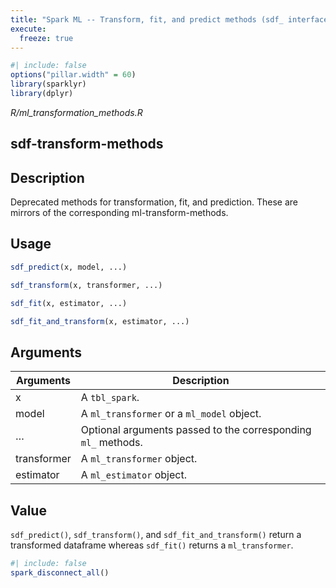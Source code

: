 ```yaml
---
title: "Spark ML -- Transform, fit, and predict methods (sdf_ interface)"
execute:
  freeze: true
---
```


```r
#| include: false
options("pillar.width" = 60)
library(sparklyr) 
library(dplyr)
```

*R/ml_transformation_methods.R*

## sdf-transform-methods

## Description
Deprecated methods for transformation, fit, and prediction. These are mirrors of the corresponding ml-transform-methods. 


## Usage
```r
sdf_predict(x, model, ...) 

sdf_transform(x, transformer, ...) 

sdf_fit(x, estimator, ...) 

sdf_fit_and_transform(x, estimator, ...) 
```

## Arguments
|Arguments|Description|
|---|---|
| x | A `tbl_spark`. |
| model | A `ml_transformer` or a `ml_model` object. |
| ... | Optional arguments passed to the corresponding `ml_` methods. |
| transformer | A `ml_transformer` object. |
| estimator | A `ml_estimator` object. |



## Value
`sdf_predict()`, `sdf_transform()`, and `sdf_fit_and_transform()` return a transformed dataframe whereas `sdf_fit()` returns a `ml_transformer`. 





```r
#| include: false
spark_disconnect_all()
```
